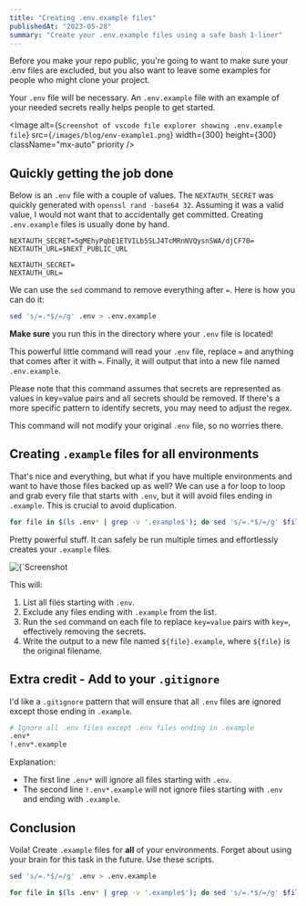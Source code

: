 ```yaml
---
title: "Creating .env.example files"
publishedAt: "2023-05-28"
summary: "Create your .env.example files using a safe bash 1-liner"
---
```


Before you make your repo public, you're going to want to make sure your .env files are excluded, but you also want to leave some examples for people who might clone your project.

Your `.env` file will be necessary. An `.env.example` file with an example of your needed secrets really helps people to get started.

<Image
  alt={`Screenshot of vscode file explorer showing .env.example file`}
  src={`/images/blog/env-example1.png`}
  width={300}
  height={300}
  className="mx-auto"
  priority
/>

## Quickly getting the job done

Below is an `.env` file with a couple of values. The `NEXTAUTH_SECRET` was quickly generated with `openssl rand -base64 32`. Assuming it was a valid value, I would not want that to accidentally get committed. Creating `.env.example` files is usually done by hand.

```shell title=".env"
NEXTAUTH_SECRET=5gMEhyPqbE1ETVILb5SLJ4TcMRnNVQysnSWA/djCF70=
NEXTAUTH_URL=$NEXT_PUBLIC_URL
```

```shell title=".env.example"
NEXTAUTH_SECRET=
NEXTAUTH_URL=
```

We can use the `sed` command to remove everything after `=`. Here is how you can do it:

```bash title=".env -> .env.example"
sed 's/=.*$/=/g' .env > .env.example
```

**Make sure** you run this in the directory where your `.env` file is located!

This powerful little command will read your `.env` file, replace `=` and anything that comes after it with `=`. Finally, it will output that into a new file named `.env.example`.

Please note that this command assumes that secrets are represented as values in key=value pairs and all secrets should be removed. If there's a more specific pattern to identify secrets, you may need to adjust the regex.

This command will not modify your original `.env` file, so no worries there.

## Creating `.example` files for all environments

That's nice and everything, but what if you have multiple environments and want to have those files backed up as well? We can use a for loop to loop and grab every file that starts with `.env`, but it will avoid files ending in `.example`. This is crucial to avoid duplication.

```bash title=".env* -> .env*.example"
for file in $(ls .env* | grep -v '.example$'); do sed 's/=.*$/=/g' $file > ${file}.example; done
```

Pretty powerful stuff. It can safely be run multiple times and effortlessly creates your `.example` files.

<Caption value="Hope this helps at least one soul.">
    <Image
    alt={`Screenshot of vscode file explorer showing multiple .env.example files`}
    src={`/images/blog/env-example2.png`}
    width={700}
    height={300}
    className="mx-auto"
    />
</Caption>

This will:

1. List all files starting with `.env`.
2. Exclude any files ending with `.example` from the list.
3. Run the `sed` command on each file to replace `key=value` pairs with `key=`, effectively removing the secrets.
4. Write the output to a new file named `${file}.example`, where `${file}` is the original filename.

## Extra credit - Add to your `.gitignore`

I'd like a `.gitignore` pattern that will ensure that all `.env` files are ignored except those ending in `.example`.

```bash title=".gitignore"
# Ignore all .env files except .env files ending in .example
.env*
!.env*.example
```

Explanation:

- The first line `.env*` will ignore all files starting with `.env`.
- The second line `!.env*.example` will not ignore files starting with `.env` and ending with `.example`.


## Conclusion

Voila! Create `.example` files for **all** of your environments. Forget about using your brain for this task in the future. Use these scripts.

```bash title=".env -> .env.example"
sed 's/=.*$/=/g' .env > .env.example
```
```bash title=".env* -> .env*.example"
for file in $(ls .env* | grep -v '.example$'); do sed 's/=.*$/=/g' $file > ${file}.example; done
```